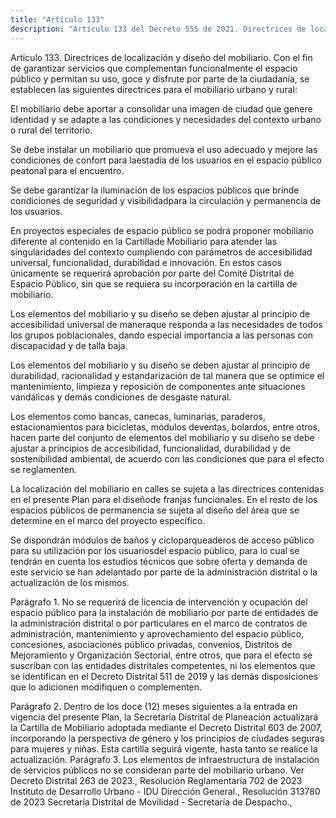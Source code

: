 ```yaml
---
title: "Artículo 133"
description: "Artículo 133 del Decreto 555 de 2021. Directrices de localización y diseño del mobiliario."
---
```


Artículo 133. Directrices de localización y diseño del mobiliario. Con el fin de garantizar servicios que complementan funcionalmente el espacio público y permitan su uso, goce y disfrute por parte de la ciudadanía, se establecen las siguientes directrices para el mobiliario urbano y rural:
 
El mobiliario debe aportar a consolidar una imagen de ciudad que genere identidad y se adapte a las condiciones y necesidades del contexto urbano o rural del territorio.
 
Se debe instalar un mobiliario que promueva el uso adecuado y mejore las condiciones de confort para laestadía de los usuarios en el espacio público peatonal para el encuentro.
 
Se debe garantizar la iluminación de los espacios públicos que brinde condiciones de seguridad y visibilidadpara la circulación y permanencia de los usuarios.
 
En proyectos especiales de espacio público se podrá proponer mobiliario diferente al contenido en la Cartillade Mobiliario para atender las singularidades del contexto cumpliendo con parámetros de accesibilidad universal, funcionalidad, durabilidad e innovación. En estos casos únicamente se requerirá aprobación por parte del Comité Distrital de Espacio Público, sin que se requiera su incorporación en la cartilla de mobiliario.
 
Los elementos del mobiliario y su diseño se deben ajustar al principio de accesibilidad universal de maneraque responda a las necesidades de todos los grupos poblacionales, dando especial importancia a las personas con discapacidad y de talla baja.
 
Los elementos del mobiliario y su diseño se deben ajustar al principio de durabilidad, racionalidad y estandarización de tal manera que se optimice el mantenimiento, limpieza y reposición de componentes ante situaciones vandálicas y demás condiciones de desgaste natural.
 
Los elementos como bancas, canecas, luminarias, paraderos, estacionamientos para bicicletas, módulos deventas, bolardos, entre otros, hacen parte del conjunto de elementos del mobiliario y su diseño se debe ajustar a principios de accesibilidad, funcionalidad, durabilidad y de sostenibilidad ambiental, de acuerdo con las condiciones que para el efecto se reglamenten.
 
La localización del mobiliario en calles se sujeta a las directrices contenidas en el presente Plan para el diseñode franjas funcionales. En el resto de los espacios públicos de permanencia se sujeta al diseño del área que se determine en el marco del proyecto específico.
 
Se dispondrán módulos de baños y cicloparqueaderos de acceso público para su utilización por los usuariosdel espacio público, para lo cual se tendrán en cuenta los estudios técnicos que sobre oferta y demanda de este servicio se han adelantado por parte de la administración distrital o la actualización de los mismos.
 
Parágrafo 1. No se requerirá de licencia de intervención y ocupación del espacio público para la instalación de mobiliario por parte de entidades de la administración distrital o por particulares en el marco de contratos de administración, mantenimiento y aprovechamiento del espacio público, concesiones, asociaciones público privadas, convenios, Distritos de Mejoramiento y Organización Sectorial, entre otros, que para el efecto se suscriban con las entidades distritales competentes, ni los elementos que se identifican en el Decreto Distrital 511 de 2019 y las demás disposiciones que lo adicionen modifiquen o complementen.
 
Parágrafo 2. Dentro de los doce (12) meses siguientes a la entrada en vigencia del presente Plan, la Secretaría Distrital de Planeación actualizará la Cartilla de Mobiliario adoptada mediante el Decreto Distrital 603 de 2007, incorporando la perspectiva de género y los principios de ciudades seguras para mujeres y niñas. Esta cartilla seguirá vigente, hasta tanto se realice la actualización.
Parágrafo 3. Los elementos de infraestructura de instalación de servicios públicos no se consideran parte del mobiliario urbano.
Ver Decreto Distrital 263 de 2023., Resolución Reglamentaria 702 de 2023 Instituto de Desarrollo Urbano - IDU Dirección General., Resolución 313780 de 2023 Secretaría Distrital de Movilidad - Secretaría de Despacho.,